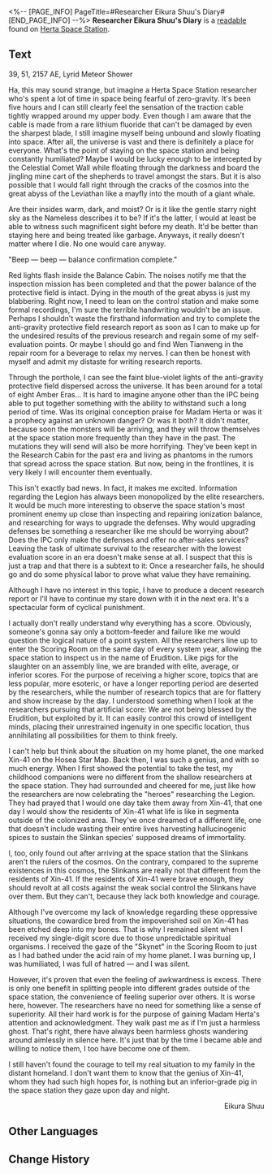 <%-- [PAGE_INFO]
PageTitle=#Researcher Eikura Shuu's Diary#
[END_PAGE_INFO] --%>
{{Readable Infobox
|id           = 048
|partIds      = 190160
|title        = 
|image        = Item Journal.png
|world        = Herta Space Station
|parts        = 1
|author       = <!--to be added-->
|description  = Pages recording the unrest and extreme emotions of researcher Eikura Shuu. Shunned, exiled, forgotten.
|part1        = Researcher Eikura Shuu's Diary
|source1      = {{cx|Source missing}}
|characters   = Herta
|factions     = Interastral Peace Corporation; Leviathan; The Nameless
}}
'''Researcher Eikura Shuu's Diary''' is a [[readable]] found on [[Herta Space Station]].
<!--
==Location==
{{Map Embed|<map name>|<marker id>}}
-->
==Text==
39, 51, 2157 AE, Lyrid Meteor Shower

Ha, this may sound strange, but imagine a Herta Space Station researcher who's spent a lot of time in space being fearful of zero-gravity. It's been five hours and I can still clearly feel the sensation of the traction cable tightly wrapped around my upper body. Even though I am aware that the cable is made from a rare lithium fluoride that can't be damaged by even the sharpest blade, I still imagine myself being unbound and slowly floating into space. After all, the universe is vast and there is definitely a place for everyone. What's the point of staying on the space station and being constantly humiliated? Maybe I would be lucky enough to be intercepted by the Celestial Comet Wall while floating through the darkness and board the jingling mine cart of the shepherds to travel amongst the stars. But it is also possible that I would fall right through the cracks of the cosmos into the great abyss of the Leviathan like a mayfly into the mouth of a giant whale.

Are their insides warm, dark, and moist? Or is it like the gentle starry night sky as the Nameless describes it to be? If it's the latter, I would at least be able to witness such magnificent sight before my death. It'd be better than staying here and being treated like garbage. Anyways, it really doesn't matter where I die. No one would care anyway.

"Beep &mdash; beep &mdash; balance confirmation complete."

Red lights flash inside the Balance Cabin. The noises notify me that the inspection mission has been completed and that the power balance of the protective field is intact. Dying in the mouth of the great abyss is just my blabbering. Right now, I need to lean on the control station and make some formal recordings, I'm sure the terrible handwriting wouldn't be an issue. Perhaps I shouldn't waste the firsthand information and try to complete the anti-gravity protective field research report as soon as I can to make up for the undesired results of the previous research and regain some of my self-evaluation points. Or maybe I should go and find Wen Tianweng in the repair room for a beverage to relax my nerves. I can then be honest with myself and admit my distaste for writing research reports.

Through the porthole, I can see the faint blue-violet lights of the anti-gravity protective field dispersed across the universe. It has been around for a total of eight Amber Eras... It is hard to imagine anyone other than the IPC being able to put together something with the ability to withstand such a long period of time. Was its original conception praise for Madam Herta or was it a prophecy against an unknown danger? Or was it both? It didn't matter, because soon the monsters will be arriving, and they will throw themselves at the space station more frequently than they have in the past. The mutations they will send will also be more horrifying. They've been kept in the Research Cabin for the past era and living as phantoms in the rumors that spread across the space station. But now, being in the frontlines, it is very likely I will encounter them eventually.

This isn't exactly bad news. In fact, it makes me excited. Information regarding the Legion has always been monopolized by the elite researchers. It would be much more interesting to observe the space station's most prominent enemy up close than inspecting and repairing ionization balance, and researching for ways to upgrade the defenses. Why would upgrading defenses be something a researcher like me should be worrying about? Does the IPC only make the defenses and offer no after-sales services? Leaving the task of ultimate survival to the researcher with the lowest evaluation score in an era doesn't make sense at all. I suspect that this is just a trap and that there is a subtext to it: Once a researcher fails, he should go and do some physical labor to prove what value they have remaining.

Although I have no interest in this topic, I have to produce a decent research report or I'll have to continue my stare down with it in the next era. It's a spectacular form of cyclical punishment.

I actually don't really understand why everything has a score. Obviously, someone's gonna say only a bottom-feeder and failure like me would question the logical nature of a point system. All the researchers line up to enter the Scoring Room on the same day of every system year, allowing the space station to inspect us in the name of Erudition. Like pigs for the slaughter on an assembly line, we are branded with elite, average, or inferior scores. For the purpose of receiving a higher score, topics that are less popular, more esoteric, or have a longer reporting period are deserted by the researchers, while the number of research topics that are for flattery and show increase by the day. I understood something when I look at the researchers pursuing that artificial score: We are not being blessed by the Erudition, but exploited by it. It can easily control this crowd of intelligent minds, placing their unrestrained ingenuity in one specific location, thus annihilating all possibilities for them to think freely.

I can't help but think about the situation on my home planet, the one marked Xin-41 on the Hosea Star Map. Back then, I was such a genius, and with so much energy. When I first showed the potential to take the test, my childhood companions were no different from the shallow researchers at the space station. They had surrounded and cheered for me, just like how the researchers are now celebrating the "heroes" researching the Legion. They had prayed that I would one day take them away from Xin-41, that one day I would show the residents of Xin-41 what life is like in segmenta outside of the colonized area. They've once dreamed of a different life, one that doesn't include wasting their entire lives harvesting hallucinogenic spices to sustain the Slinkan species' supposed dreams of immortality.

I, too, only found out after arriving at the space station that the Slinkans aren't the rulers of the cosmos. On the contrary, compared to the supreme existences in this cosmos, the Slinkans are really not that different from the residents of Xin-41. If the residents of Xin-41 were brave enough, they should revolt at all costs against the weak social control the Slinkans have over them. But they can't, because they lack both knowledge and courage.

Although I've overcome my lack of knowledge regarding these oppressive situations, the cowardice bred from the impoverished soil on Xin-41 has been etched deep into my bones. That is why I remained silent when I received my single-digit score due to those unpredictable spiritual organisms. I received the gaze of the "Skynet" in the Scoring Room to just as I had bathed under the acid rain of my home planet. I was burning up, I was humiliated, I was full of hatred &mdash; and I was silent.

However, it's proven that even the feeling of awkwardness is excess. There is only one benefit in splitting people into different grades outside of the space station, the convenience of feeling superior over others. It is worse here, however. The researchers have no need for something like a sense of superiority. All their hard work is for the purpose of gaining Madam Herta's attention and acknowledgment. They walk past me as if I'm just a harmless ghost. That's right, there have always been harmless ghosts wandering around aimlessly in silence here. It's just that by the time I became able and willing to notice them, I too have become one of them.

I still haven't found the courage to tell my real situation to my family in the distant homeland. I don't want them to know that the genius of Xin-41, whom they had such high hopes for, is nothing but an inferior-grade pig in the space station they gaze upon day and night.

<div align="right">Eikura Shuu</div>

<!--
==Trivia==
* 
-->
==Other Languages==
{{Other Languages
|en   = Researcher Eikura Shuu's Diary
|zhs  = 科员荣仓终的日记
|zht  = 組員榮倉終的日記
|ja   = スタッフ‐栄倉終の日記
|ko   = 연구원 에이쿠라의 일기
|es   = Diario del investigador Eikura Shuu
|fr   = Journal du chercheur Eikura Shuu
|ru   = Дневник исследователя Эйкуры Сю
|th   = ไดอารี่ของนักวิจัย Eikura Shuu
|vi   = Nhật Ký Của Nhà Nghiên Cứu Eikura Shuu
|de   = Tagebuch des Forschers Eikura Shuu
|id   = Diari Peneliti Eikura Shuu
|pt   = Diário de Pesquisa de Eikura Shuu
}}

==Change History==
{{Change History|1.0}}
